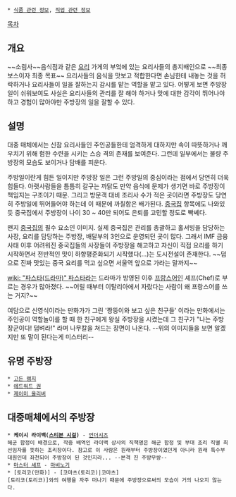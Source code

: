  * [[식품 관련 정보]], [[직업 관련 정보]]

[[목차]]

== 개요 ==
~~소림사~~음식점과 같은 [[요리]] 가게의 부엌에 있는 요리사들의 총지배인으로 ~~최종보스이자 최종 목표~~ 요리사들의 음식을 맛보고 적합한다면 손님한테 내놓는 것을 허락하거나 요리사들이 일을 잘하는지 감시를 맡는 역할을 맡고 있다. 어떻게 보면 주방장 일이 쉬워보여도 사실은 요리사들의 관리를 잘 해야 하거나 맛에 대한 감각이 뛰어나야 하고 경험이 많아야만 주방장의 일을 잘할 수 있다.

== 설명 ==
대중 매체에서는 신참 요리사들인 주인공들한테 엄격하게 대하지만 속이 따뜻하거나 깨우치기 위해 험한 수련을 시키는 스승 격의 존재를 보여준다. 그런데 일부에서는 불량 주방장의 모습도 보이거나 담배를 피운다.

주방일이란게 힘든 일이지만 주방장 일은 그런 주방일의 중심이라는 점에서 당연히 더욱 힘들다. 아랫사람들을 틈틈히 갈구는 까닭도 만약 음식에 문제가 생기면 바로 주방장이 책임지는 구조이기 때문. 그리고 방문객 대비 조리사 수가 적은 곳이라면 주방장도 당연히 주방일에 뛰어들어야 하는데 이 때문에 까칠함은 배가된다. [[중국집]] 항목에도 나와있듯 중국집에서 주방장이 나이 30 ~ 40만 되어도 은퇴를 고민할 정도로 빡쎄다.

왠지 [[중국집]]의 필수 요소인 이미지. 실제 중국집은 관리를 총괄하고 홀서빙을 담당하는 사장, 요리를 담당하는 주방장, 배달부의 3인으로 운영되던 곳이 많다. 그래서 IMF 금융 사태 이후 어려워진 중국집들의 사장들이 주방장을 해고하고 자신이 직접 요리를 하기 시작하면서 전반적인 맛이 하향평준화되기 시작했다(...)는 도시전설이 존재한다. ~~덤으로 진짜 맛있는 중국 요리를 먹고 싶으면 서울역 앞으로 가라는 말까지~~

[[wiki: "파스타(드라마)" 파스타]]라는 드라마가 방영된 이후 [[프랑스어]]인 셰프(Chef)로 부르는 경우가 많아졌다. ~~어릴 때부터 이탈리아에서 자랐다는 사람이 왜 프랑스어를 쓰는 거지?~~

여담으로 신영식이라는 만화가가 그린 '짱뚱이와 보고 싶은 친구들' 이라는 만화에서는 주인공이 역할놀이를 할 때 한 친구에게 왕실 주방장을 시켰는데 그 친구가 "나는 주방장군이다! 덤벼라!" 라며 나무칼을 쳐드는 장면이 나온다. --위의 이미지들을 보면 알겠지만 또 말이 된다는게 미스터리--

== 유명 주방장 ==
 * [[고든 램지]]
 * [[에드워드 권]]
 * [[제이미 올리버]]

== 대중매체에서의 주방장 ==
 * '''케이시 라이백([[스티븐 시걸]])''' - [[언더시즈]]
 해군 함정이 배경으로, 작중 배역인 라이백 상사의 직책명은 해군 함정 및 부대 조리 직별 최선임자를 뜻하는 조리장이다. 참고로 이 사람은 원래부터 주방장이였던게 아니라 원래 특수부대원인데 좌천되어 주방장이 된 것인지라... --본격 진 주방무쌍--
 * [[마스터 셰프]] - [[마비노기]]
 * [토리코(만화)] - [코마츠(토리코)|코마츠] 
 [토리코(토리코)]와의 여행을 자주 떠나기 때문에 주방장으로써의 모습이 거의 나오지 않는다.
